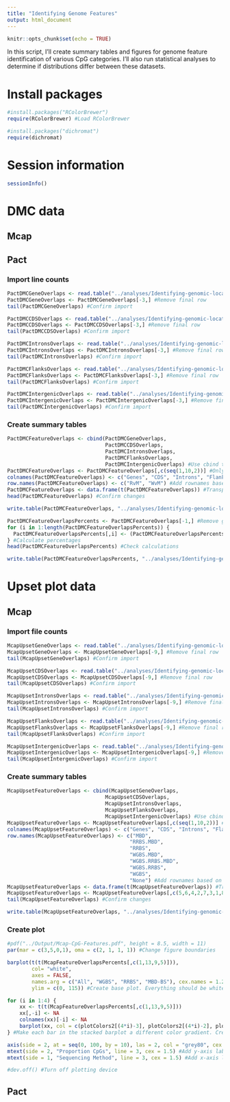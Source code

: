 ```yaml
---
title: "Identifying Genome Features"
output: html_document
---
```


```r
knitr::opts_chunk$set(echo = TRUE)
```

In this script, I'll create summary tables and figures for genome feature identification of various CpG categories. I'll also run statistical analyses to determine if distributions differ between these datasets.

# Install packages

```r
#install.packages("RColorBrewer")
require(RColorBrewer) #Load RColorBrewer

#install.packages("dichromat")
require(dichromat)
```

# Session information

```r
sessionInfo()
```

# DMC data

## Mcap

## Pact

### Import line counts

```r
PactDMCGeneOverlaps <- read.table("../analyses/Identifying-genomic-locations/Pact/Pact-DMC-data-paGenes-counts.txt", header = FALSE, col.names = c("counts", "filename")) #Import file with all file-gene overlaps
PactDMCGeneOverlaps <- PactDMCGeneOverlaps[-3,] #Remove final row
tail(PactDMCGeneOverlaps) #Confirm import
```

```r
PactDMCCDSOverlaps <- read.table("../analyses/Identifying-genomic-locations/Pact/Pact-DMC-data-paCDS-counts.txt", header = FALSE, col.names = c("counts", "filename")) #Import file with all file-CDS overlaps
PactDMCCDSOverlaps <- PactDMCCDSOverlaps[-3,] #Remove final row
tail(PactDMCCDSOverlaps) #Confirm import
```

```r
PactDMCIntronsOverlaps <- read.table("../analyses/Identifying-genomic-locations/Pact/Pact-DMC-data-paIntron-counts.txt", header = FALSE, col.names = c("counts", "filename")) #Import file with all file-Introns overlaps
PactDMCIntronsOverlaps <- PactDMCIntronsOverlaps[-3,] #Remove final row
tail(PactDMCIntronsOverlaps) #Confirm import
```

```r
PactDMCFlanksOverlaps <- read.table("../analyses/Identifying-genomic-locations/Pact/Pact-DMC-data-paFlanks-counts.txt", header = FALSE, col.names = c("counts", "filename")) #Import file with all file-Introns overlaps
PactDMCFlanksOverlaps <- PactDMCFlanksOverlaps[-3,] #Remove final row
tail(PactDMCFlanksOverlaps) #Confirm import
```

```r
PactDMCIntergenicOverlaps <- read.table("../analyses/Identifying-genomic-locations/Pact/Pact-DMC-data-paIntergenic-counts.txt", header = FALSE, col.names = c("counts", "filename")) #Import file with all file-Intergenic overlaps
PactDMCIntergenicOverlaps <- PactDMCIntergenicOverlaps[-3,] #Remove final row
tail(PactDMCIntergenicOverlaps) #Confirm import
```

### Create summary tables

```r
PactDMCFeatureOverlaps <- cbind(PactDMCGeneOverlaps,
                                PactDMCCDSOverlaps,
                                PactDMCIntronsOverlaps,
                                PactDMCFlanksOverlaps,
                                PactDMCIntergenicOverlaps) #Use cbind to combine individual dataframes
PactDMCFeatureOverlaps <- PactDMCFeatureOverlaps[,c(seq(1,10,2))] #Only keep count columns
colnames(PactDMCFeatureOverlaps) <- c("Genes", "CDS", "Introns", "Flanks", "Intergenic") #Add column names
row.names(PactDMCFeatureOverlaps) <- c("RvM", "WvM") #Add rownames based on original files
PactDMCFeatureOverlaps <- data.frame(t(PactDMCFeatureOverlaps)) #Transpose dataframe
head(PactDMCFeatureOverlaps) #Confirm changes
```

```r
write.table(PactDMCFeatureOverlaps, "../analyses/Identifying-genomic-locations/Pact/Pact-DMC-Feature-Overlap-counts.txt", sep = "\t", quote = FALSE, row.names = TRUE) #Save summary table
```

```r
PactDMCFeatureOverlapsPercents <- PactDMCFeatureOverlaps[-1,] #Remove gene overlap information and save as a new dataframe
for (i in 1:length(PactDMCFeatureOverlapsPercents)) {
  PactDMCFeatureOverlapsPercents[,i] <- (PactDMCFeatureOverlapsPercents[,i] / sum(PactDMCFeatureOverlapsPercents[,i])) * 100
} #Calculate percentages
head(PactDMCFeatureOverlapsPercents) #Check calculations
```

```r
write.table(PactDMCFeatureOverlapsPercents, "../analyses/Identifying-genomic-locations/Pact/Pact-DMC-Feature-Overlap-percents.txt", sep = "\t", quote = FALSE, row.names = TRUE) #Save summary table
```

# Upset plot data

## Mcap

### Import file counts

```r
McapUpsetGeneOverlaps <- read.table("../analyses/Identifying-genomic-locations/Mcap/Mcap-upset-data-mcGenes-counts.txt", header = FALSE, col.names = c("counts", "filename")) #Import file with all file-gene overlaps
McapUpsetGeneOverlaps <- McapUpsetGeneOverlaps[-9,] #Remove final row
tail(McapUpsetGeneOverlaps) #Confirm import
```

```r
McapUpsetCDSOverlaps <- read.table("../analyses/Identifying-genomic-locations/Mcap/Mcap-upset-data-mcCDS-counts.txt", header = FALSE, col.names = c("counts", "filename")) #Import file with all file-CDS overlaps
McapUpsetCDSOverlaps <- McapUpsetCDSOverlaps[-9,] #Remove final row
tail(McapUpsetCDSOverlaps) #Confirm import
```

```r
McapUpsetIntronsOverlaps <- read.table("../analyses/Identifying-genomic-locations/Mcap/Mcap-upset-data-mcIntrons-counts.txt", header = FALSE, col.names = c("counts", "filename")) #Import file with all file-Introns overlaps
McapUpsetIntronsOverlaps <- McapUpsetIntronsOverlaps[-9,] #Remove final row
tail(McapUpsetIntronsOverlaps) #Confirm import
```

```r
McapUpsetFlanksOverlaps <- read.table("../analyses/Identifying-genomic-locations/Mcap/Mcap-upset-data-mcFlanks-counts.txt", header = FALSE, col.names = c("counts", "filename")) #Import file with all file-Introns overlaps
McapUpsetFlanksOverlaps <- McapUpsetFlanksOverlaps[-9,] #Remove final row
tail(McapUpsetFlanksOverlaps) #Confirm import
```

```r
McapUpsetIntergenicOverlaps <- read.table("../analyses/Identifying-genomic-locations/Mcap/Mcap-upset-data-mcIntergenic-counts.txt", header = FALSE, col.names = c("counts", "filename")) #Import file with all file-Intergenic overlaps
McapUpsetIntergenicOverlaps <- McapUpsetIntergenicOverlaps[-9,] #Remove final row
tail(McapUpsetIntergenicOverlaps) #Confirm import
```

### Create summary tables

```r
McapUpsetFeatureOverlaps <- cbind(McapUpsetGeneOverlaps,
                                McapUpsetCDSOverlaps,
                                McapUpsetIntronsOverlaps,
                                McapUpsetFlanksOverlaps,
                                McapUpsetIntergenicOverlaps) #Use cbind to combine individual dataframes
McapUpsetFeatureOverlaps <- McapUpsetFeatureOverlaps[,c(seq(1,10,2))] #Only keep count columns
colnames(McapUpsetFeatureOverlaps) <- c("Genes", "CDS", "Introns", "Flanks", "Intergenic") #Add column names
row.names(McapUpsetFeatureOverlaps) <- c("MBD",
                                        "RRBS.MBD",
                                        "RRBS",
                                        "WGBS.MBD",
                                        "WGBS.RRBS.MBD",
                                        "WGBS.RRBS",
                                        "WGBS",
                                        "None") #Add rownames based on original files
McapUpsetFeatureOverlaps <- data.frame(t(McapUpsetFeatureOverlaps)) #Transpose dataframe
McapUpsetFeatureOverlaps <- McapUpsetFeatureOverlaps[,c(5,6,4,2,7,3,1,8)] #Reorganize columns
tail(McapUpsetFeatureOverlaps) #Confirm changes
```

```r
write.table(McapUpsetFeatureOverlaps, "../analyses/Identifying-genomic-locations/Mcap/Mcap-upset-data-Feature-Overlap-Counts.txt", sep = "\t", quote = FALSE, row.names = TRUE) #Save file
```

### Create plot

```r
#pdf("../Output/Mcap-CpG-Features.pdf", height = 8.5, width = 11)
par(mar = c(3,5,0,1), oma = c(2, 1, 1, 1)) #Change figure boundaries

barplot(t(t(McapFeatureOverlapsPercents[,c(1,13,9,5)])), 
        col= "white", 
        axes = FALSE, 
        names.arg = c("All", "WGBS", "RRBS", "MBD-BS"), cex.names = 1.2,
        ylim = c(0, 115)) #Create base plot. Everything should be white. Do not plot axes. Include sequencing type as labels and set size. Set y-axis specs. 

for (i in 1:4) {
    xx <- t(t(McapFeatureOverlapsPercents[,c(1,13,9,5)]))
    xx[,-i] <- NA
    colnames(xx)[-i] <- NA
    barplot(xx, col = c(plotColors2[(4*i)-3], plotColors2[(4*i)-2], plotColors2[(4*i)-1], plotColors2[(4*i)]), add = TRUE, axes = FALSE, names.arg = c("", "", "", "")) 
} #Make each bar in the stacked barplot a different color gradient. Create a new dataframe with data for the plot and ignore all additional columns and column names. Plot the single bar with the correct color from plotColors. Do not add axes and add blank names for each column.

axis(side = 2, at = seq(0, 100, by = 10), las = 2, col = "grey80", cex.axis = 1.2) #Add y-axis
mtext(side = 2, "Proportion CpGs", line = 3, cex = 1.5) #Add y-axis label
mtext(side = 1, "Sequencing Method", line = 3, cex = 1.5) #Add x-axis label

#dev.off() #Turn off plotting device
```

## Pact

